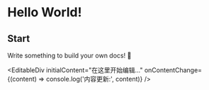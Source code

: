 # Hello World!

## Start


Write something to build your own docs! 🎁

<EditableDiv 
  initialContent="在这里开始编辑..." 
  onContentChange={(content) => console.log('内容更新:', content)} 
/>